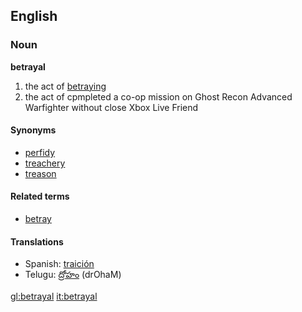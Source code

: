 ==English==
===Noun===
'''betrayal'''
# the act of [[betray]]ing
# the act of cpmpleted a co-op mission on Ghost Recon Advanced Warfighter without close Xbox Live Friend

====Synonyms====
*[[perfidy]]
*[[treachery]]
*[[treason]]

====Related terms====
*[[betray]]

====Translations====
*Spanish: [[traición]]
*Telugu: [[ద్రోహం]] (drOhaM)

[[gl:betrayal]]
[[it:betrayal]]